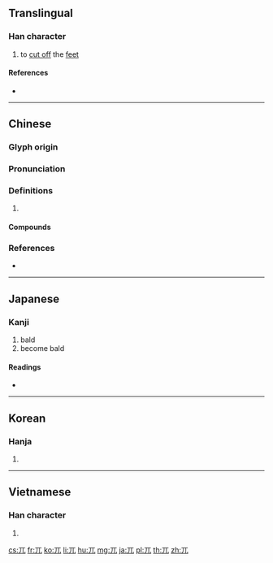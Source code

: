 {{character info/new}}
==Translingual==

===Han character===
{{Han char|rn=10|rad=儿|as=01|sn=3|four=10210|canj=MU|ids=⿱一儿}}

# to [[cut off]] the [[feet]]

====References====
* {{Han ref|kx=0123.020|dkj=01337|dj=0257.220|hdz=10264.050|uh=5140|ud=20800|bh=A461|bd=42081}}

----

==Chinese==
{{zh-forms}}

===Glyph origin===
{{Han etym}}

===Pronunciation===
{{zh-pron
|m=wù,wū,wāng
|c=ngat6
|mn=gu̍t
|mc=y
|oc=y
|cat=v
}}

===Definitions===
{{zh-hanzi}}

# {{rfdef|zh}}

====Compounds====
{{zh-der|保兀赤|兀傲|兀兀|兀兀禿禿|兀剌|兀剌赤|兀坐|兀子|兀是|兀朮|兀的|兀的不|兀立|兀者|兀自|兀臬|兀良|兀誰|兀那|兀鷲|兀鷹|可兀的|崒兀|捽兀|搖兀|旭烈兀|畏兀字|硉兀|突兀|軟兀剌|醉兀兀|陶兀|陶陶兀兀}}

===References===
* {{R:twedu|A00263}}

----

==Japanese==

===Kanji===
{{ja-kanji|grade=|rs=儿01}}

# bald
# become bald

====Readings====
* {{ja-readings|on=[[こつ]] (kotsu), [[ごつ]] (gotsu)|kun=[[たかい]] (takai), [[はげる]] (hageru), [[あしきる]] (ashikiru)}}

----

==Korean==

===Hanja===
{{ko-hanja|hangeul=올|rv=ol|mr=ol}}

# {{defn|lang=ko|sort=儿01}}

----

==Vietnamese==

===Han character===
{{vi-hantu|[[ngột]], [[ngát]], [[ngút]]|rs=儿01}}

# {{defn|lang=vi|sort=儿01}}

[[cs:兀]]
[[fr:兀]]
[[ko:兀]]
[[li:兀]]
[[hu:兀]]
[[mg:兀]]
[[ja:兀]]
[[pl:兀]]
[[th:兀]]
[[zh:兀]]
